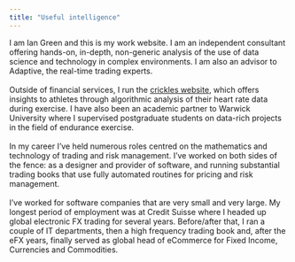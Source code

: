 ```yaml
---
title: "Useful intelligence"
---
```


I am Ian Green and this is my work website. I am an independent consultant offering hands-on, in-depth, non-generic analysis of the use of data science and technology in complex environments. I am also an advisor to Adaptive, the real-time trading experts.\
\
Outside of financial services, I run the [crickles website](https://crickles.casa), which offers insights to athletes through algorithmic analysis of their heart rate data during exercise. I have also been an academic partner to Warwick University where I supervised postgraduate students on data-rich projects in the field of endurance exercise.\
\
In my career I've held numerous roles centred on the mathematics and technology of trading and risk management. I've worked on both sides of the fence: as a designer and provider of software, and running substantial trading books that use fully automated routines for pricing and risk management.\
\
I've worked for software companies that are very small and very large. My longest period of employment was at Credit Suisse where I headed up global electronic FX trading for several years. Before/after that, I ran a couple of IT departments, then a high frequency trading book and, after the eFX years, finally served as global head of eCommerce for Fixed Income, Currencies and Commodities.

